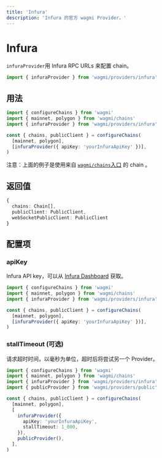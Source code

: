 ```yaml
---
title: 'Infura'
description: 'Infura 的官方 wagmi Provider。'
---
```



# Infura

`infuraProvider`用 Infura RPC URLs 来配置 chain。

```ts
import { infuraProvider } from 'wagmi/providers/infura'
```

## 用法

```ts
import { configureChains } from 'wagmi'
import { mainnet, polygon } from 'wagmi/chains'
import { infuraProvider } from 'wagmi/providers/infura'

const { chains, publicClient } = configureChains(
  [mainnet, polygon],
  [infuraProvider({ apiKey: 'yourInfuraApiKey' })],
)
```

注意：上面的例子是使用来自 [`wagmi/chains`入口](/react/chains#wagmichains) 的 chain 。

## 返回值

```ts
{
  chains: Chain[],
  publicClient: PublicClient,
  webSocketPublicClient: PublicClient
}
```

## 配置项

### apiKey

Infura API key，可以从 [Infura Dashboard](https://infura.io/login) 获取。

```ts {7}
import { configureChains } from 'wagmi'
import { mainnet, polygon } from 'wagmi/chains'
import { infuraProvider } from 'wagmi/providers/infura'

const { chains, publicClient } = configureChains(
  [mainnet, polygon],
  [infuraProvider({ apiKey: 'yourInfuraApiKey' })],
)
```

### stallTimeout (可选)

请求超时时间，以毫秒为单位，超时后将尝试另一个 Provider。

```ts {11}
import { configureChains } from 'wagmi'
import { mainnet, polygon } from 'wagmi/chains'
import { infuraProvider } from 'wagmi/providers/infura'
import { publicProvider } from 'wagmi/providers/public'

const { chains, publicClient } = configureChains(
  [mainnet, polygon],
  [
    infuraProvider({
      apiKey: 'yourInfuraApiKey',
      stallTimeout: 1_000,
    }),
    publicProvider(),
  ],
)
```

